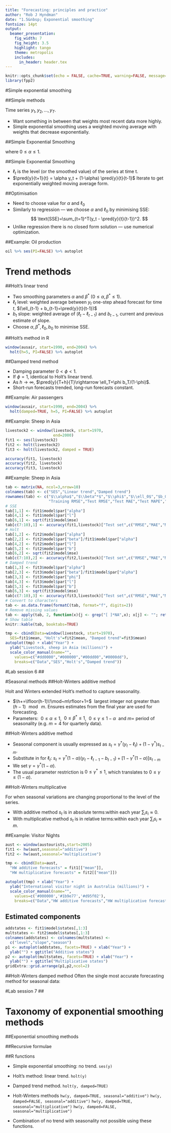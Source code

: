 ```yaml
---
title: "Forecasting: principles and practice"
author: "Rob J Hyndman"
date: "1.5&nbsp; Exponential smoothing"
fontsize: 14pt
output:
  beamer_presentation:
    fig_width: 7
    fig_height: 3.5
    highlight: tango
    theme: metropolis
    includes:
      in_header: header.tex
---
```


```r
knitr::opts_chunk$set(echo = FALSE, cache=TRUE, warning=FALSE, message=FALSE)
library(fpp2)
```


#Simple exponential smoothing

##Simple methods

Time series $y_1,y_2,\dots,y_T$.

\begin{block}{Random walk forecasts}
  \centerline{$\pred{y}{T+h}{T} = y_T$}
\end{block}\pause

\begin{block}{Average forecasts}
  \centerline{$\displaystyle\pred{y}{T+h}{T} = \frac1T\sum_{t=1}^T y_t$}
\end{block}\pause\vspace*{-0.2cm}

* Want something in between that weights most recent data more highly.
* Simple exponential smoothing uses a weighted moving average with weights that decrease exponentially.

##Simple Exponential Smoothing

\begin{block}{Forecast equation}
$\pred{y}{T+1}{T} = \alpha y_T + \alpha(1-\alpha) y_{T-1} + \alpha(1-\alpha)^2 y_{T-2}+ \cdots$
\end{block}
where $0 \le \alpha \le1$.\pause

\small\begin{tabular}{lllll}
\toprule
& \multicolumn{4}{l}{Weights assigned to observations for:}\\
Observation  &   $\alpha = 0.2$   &   $\alpha = 0.4$  &   $\alpha = 0.6$  & $\alpha = 0.8$ \\
\midrule
$y_{T}$      & 0.2         & 0.4          & 0.6         & 0.8\\
$y_{T-1}$    & 0.16        & 0.24         & 0.24        & 0.16\\
$y_{T-2}$    & 0.128       & 0.144        & 0.096       & 0.032\\
$y_{T-3}$    & 0.1024      & 0.0864       & 0.0384      & 0.0064\\
$y_{T-4}$    & $(0.2)(0.8)^4$  & $(0.4)(0.6)^4$   & $(0.6)(0.4)^4$  & $(0.8)(0.2)^4$\\
$y_{T-5}$    & $(0.2)(0.8)^5$  & $(0.4)(0.6)^5$   & $(0.6)(0.4)^5$  & $(0.8)(0.2)^5$\\
\bottomrule
\end{tabular}


##Simple Exponential Smoothing
\begin{block}{Component form}\vspace*{-0.8cm}
\begin{align*}
\text{Forecast equation}&&\pred{y}{t+h}{t} &= \ell_{t}\\
\text{Smoothing equation}&&\ell_{t} &= \alpha y_{t} + (1 - \alpha)\ell_{t-1}
\end{align*}
\end{block}

* $\ell_t$ is the level (or the smoothed value) of the series at time t.
* $\pred{y}{t+1}{t} = \alpha y_t + (1-\alpha) \pred{y}{t}{t-1}$\newline
  Iterate to get exponentially weighted moving average form.

\begin{block}{Weighted average form}
$\displaystyle\pred{y}{T+1}{T}=\sum_{j=0}^{T-1} \alpha(1-\alpha)^j y_{T-j}+(1-\alpha)^T \ell_{0}$
\end{block}

##Optimisation

  * Need to choose value for $\alpha$ and $\ell_0$
  * Similarly to regression --- we choose $\alpha$ and $\ell_0$ by minimising SSE:
$$
  \text{SSE}=\sum_{t=1}^T(y_t - \pred{y}{t}{t-1})^2.
$$
  * Unlike regression there is no closed form solution --- use numerical optimization.


##Example: Oil production

```r
oil %>% ses(PI=FALSE) %>% autoplot
```


# Trend methods

##Holt's linear trend

\begin{block}{Component form}\vspace*{-.6cm}
\begin{align*}
\text{Forecast }&& \pred{y}{t+h}{t} &= \ell_{t} + hb_{t} \\
\text{Level }&& \ell_{t} &= \alpha y_{t} + (1 - \alpha)(\ell_{t-1} + b_{t-1})\\
\text{Trend }&& b_{t} &= \beta^*(\ell_{t} - \ell_{t-1}) + (1 -\beta^*)b_{t-1},
\end{align*}
\end{block}
\pause

  * Two smoothing parameters $\alpha$ and $\beta^*$ ($0\le\alpha,\beta^*\le1$).
  * $\ell_t$ level: weighted average between $y_t$ one-step ahead forecast for time $t$, $(\ell_{t-1} + b_{t-1}=\pred{y}{t}{t-1})$
  * $b_t$ slope: weighted average of $(\ell_{t} - \ell_{t-1})$ and $b_{t-1}$, current and previous estimate of slope.
  * Choose $\alpha, \beta^*, \ell_0, b_0$ to minimise SSE.

##Holt's method in R

```r
window(ausair, start=1990, end=2004) %>%
  holt(h=5, PI=FALSE) %>% autoplot
```

##Damped trend method
\begin{block}{Component form}\vspace*{-0.6cm}
\begin{align*}
\pred{y}{t+h}{t} &= \ell_{t} + (\phi+\phi^2 + \dots + \phi^{h})b_{t} \\
\ell_{t} &= \alpha y_{t} + (1 - \alpha)(\ell_{t-1} + \phi b_{t-1})\\
b_{t} &= \beta^*(\ell_{t} - \ell_{t-1}) + (1 -\beta^*)\phi b_{t-1}.
\end{align*}
\end{block}
\pause

  * Damping parameter $0<\phi<1$.
  * If $\phi=1$, identical to Holt's linear trend.
  * As $h\rightarrow\infty$, $\pred{y}{T+h}{T}\rightarrow \ell_T+\phi b_T/(1-\phi)$.
  * Short-run forecasts trended, long-run forecasts constant.

##Example: Air passengers

```r
window(ausair, start=1990, end=2004) %>%
  holt(damped=TRUE, h=5, PI=FALSE) %>% autoplot
```

##Example: Sheep in Asia
```r
livestock2 <- window(livestock, start=1970,
                     end=2000)
fit1 <- ses(livestock2)
fit2 <- holt(livestock2)
fit3 <- holt(livestock2, damped = TRUE)
```

```r
accuracy(fit1, livestock)
accuracy(fit2, livestock)
accuracy(fit3, livestock)
```

##Example: Sheep in Asia

```r
tab <- matrix(NA, ncol=3,nrow=10)
colnames(tab) <- c("SES","Linear trend","Damped trend")
rownames(tab) <- c("$\\alpha$","$\\beta^*$","$\\phi$","$\\ell_0$","$b_0$",
                   "Training RMSE","Test RMSE","Test MAE","Test MAPE","Test MASE")
# SSE
tab[1,1] <- fit1$model$par["alpha"]
tab[4,1] <- fit1$model$par["l"]
tab[6,1] <- sqrt(fit1$model$mse)
tab[c(7:10),1] <- accuracy(fit1,livestock)["Test set",c("RMSE","MAE","MAPE","MASE")]
# Holt
tab[1,2] <- fit2$model$par["alpha"]
tab[2,2] <- fit2$model$par["beta"]/fit1$model$par["alpha"]
tab[4,2] <- fit2$model$par["l"]
tab[5,2] <- fit2$model$par["b"]
tab[6,2] <- sqrt(fit2$model$mse)
tab[c(7:10),2] <- accuracy(fit2,livestock)["Test set",c("RMSE","MAE","MAPE","MASE")]
# Damped trend
tab[1,3] <- fit3$model$par["alpha"]
tab[2,3] <- fit3$model$par["beta"]/fit1$model$par["alpha"]
tab[3,3] <- fit3$model$par["phi"]
tab[4,3] <- fit3$model$par["l"]
tab[5,3] <- fit3$model$par["b"]
tab[6,3] <- sqrt(fit3$model$mse)
tab[c(7:10),3] <- accuracy(fit3,livestock)["Test set",c("RMSE","MAE","MAPE","MASE")]
# Convert to characters
tab <- as.data.frame(formatC(tab, format="f", digits=2))
# Remove missing values
tab <- apply(tab, 2, function(x){j <- grep("[ ]*NA",x); x[j] <- ""; return(x)})
# Show table
knitr::kable(tab, booktabs=TRUE)

```

```r
tmp <- cbind(Data=window(livestock, start=1970),
  SES=fit1$mean, "Holt's"=fit2$mean, "Damped trend"=fit3$mean)
autoplot(tmp) + xlab("Year") +
  ylab("Livestock, sheep in Asia (millions)") +
  scale_color_manual(name="",
    values=c("#dd0000","#000000","#00dd00","#0000dd"),
    breaks=c("Data","SES","Holt's","Damped trend"))
```

#Lab session 6
##

\fontsize{48}{60}\sf\centering
\textbf{Lab Session 6}



#Seasonal methods
##Holt-Winters additive method

Holt and Winters extended Holt's method to capture seasonality.
\begin{block}{Component form}\vspace*{-0.6cm}
\begin{align*}
\pred{y}{t+h}{t} &= \ell_{t} + hb _{t} + s_{t-m+\h+} \\
\ell_{t} &= \alpha(y_{t} - s_{t-m}) + (1 - \alpha)(\ell_{t-1} + b_{t-1})\\
b_{t} &= \beta^*(\ell_{t} - \ell_{t-1}) + (1 - \beta^*)b_{t-1}\\
s_{t} &= \gamma (y_{t}-\ell_{t-1}-b_{t-1}) + (1-\gamma)s_{t-m},
\end{align*}
\end{block}\fontsize{12}{14}\sf


  * $\h+=\lfloor(h-1)\!\mod~m\rfloor+1=$&nbsp;  largest integer not greater than $(h-1)\!\mod~m$. Ensures estimates from the final year are used for forecasting.
  * Parameters:&nbsp; $0\le \alpha\le 1$,&nbsp; $0\le \beta^*\le 1$,&nbsp; $0\le \gamma\le 1-\alpha$&nbsp;  and $m=$  period of seasonality (e.g. $m=4$ for quarterly data).

##Holt-Winters additive method


  * Seasonal component is usually expressed as
        $s_{t} = \gamma^* (y_{t}-\ell_{t})+ (1-\gamma^*)s_{t-m}.$
  * Substitute in for $\ell_t$:
        $s_{t} = \gamma^*(1-\alpha) (y_{t}-\ell_{t-1}-b_{t-1})+ [1-\gamma^*(1-\alpha)]s_{t-m}$
  * We set $\gamma=\gamma^*(1-\alpha)$.
  * The usual parameter restriction is $0\le\gamma^*\le1$, which translates to $0\le\gamma\le(1-\alpha)$.



##Holt-Winters multiplicative
\fontsize{13}{15}\sf

For when seasonal variations are changing proportional to the level of the series.
\begin{block}{Component form}\vspace*{-0.6cm}
    \begin{align*}
        \pred{y}{t+h}{t} &= (\ell_{t} + hb_{t})s_{t-m+h_{m}^{+}}. \\
        \ell_{t} &= \alpha \frac{y_{t}}{s_{t-m}} + (1 - \alpha)(\ell_{t-1} + b_{t-1})\\
        b_{t} &= \beta^*(\ell_{t}-\ell_{t-1}) + (1 - \beta^*)b_{t-1}        \\
        s_{t} &= \gamma \frac{y_{t}}{(\ell_{t-1} + b_{t-1})} + (1 - \gamma)s_{t-m}
    \end{align*}
\end{block}\fontsize{12}{14}\sf

  * With additive method $s_t$ is in absolute terms:\newline within each year $\sum_i s_i \approx 0$.
  * With multiplicative method $s_t$ is in relative terms:\newline within each year $\sum_i s_i \approx m$.

##Example: Visitor Nights

```r
aust <- window(austourists,start=2005)
fit1 <- hw(aust,seasonal="additive")
fit2 <- hw(aust,seasonal="multiplicative")
```

```r
tmp <- cbind(Data=aust,
  "HW additive forecasts" = fit1[["mean"]],
  "HW multiplicative forecasts" = fit2[["mean"]])

autoplot(tmp) + xlab("Year") +
  ylab("International visitor night in Australia (millions)") +
  scale_color_manual(name="",
    values=c('#000000','#1b9e77','#d95f02'),
    breaks=c("Data","HW additive forecasts","HW multiplicative forecasts"))
```

## Estimated components

```r
addstates <- fit1$model$states[,1:3]
multstates <- fit2$model$states[,1:3]
colnames(addstates) <- colnames(multstates) <-
  c("level","slope","season")
p1 <- autoplot(addstates, facets=TRUE) + xlab("Year") +
  ylab("") + ggtitle("Additive states")
p2 <- autoplot(multstates, facets=TRUE) + xlab("Year") +
  ylab("") + ggtitle("Multiplicative states")
gridExtra::grid.arrange(p1,p2,ncol=2)
```

##Holt-Winters damped method
Often the single most accurate forecasting method for seasonal data:
\begin{block}{}\vspace*{-0.6cm}
\begin{align*}
\pred{y}{t+h}{t} &= [\ell_{t} + (\phi+\phi^2 + \dots + \phi^{h})b_{t}]s_{t-m+\h+} \\
\ell_{t} &= \alpha(y_{t} / s_{t-m}) + (1 - \alpha)(\ell_{t-1} + \phi b_{t-1})\\
b_{t} &= \beta^*(\ell_{t} - \ell_{t-1}) + (1 - \beta^*)\phi b_{t-1}       \\
s_{t} &= \gamma \frac{y_{t}}{(\ell_{t-1} + \phi b_{t-1})} + (1 - \gamma)s_{t-m}
\end{align*}
\end{block}


#Lab session 7
##

\fontsize{48}{60}\sf\centering
\textbf{Lab Session 7}





# Taxonomy of exponential smoothing methods

##Exponential smoothing methods
\fontsize{13}{15}\sf

\begin{block}{}
\begin{tabular}{ll|ccc}
& &\multicolumn{3}{c}{\bf Seasonal Component} \\
\multicolumn{2}{c|}{\bf Trend}& N & A & M\\
\multicolumn{2}{c|}{\bf Component}  & (None)    & (Additive)  & (Multiplicative)\\
\cline{3-5} &&&&\\[-0.4cm]
N & (None) & (N,N) & (N,A) & (N,M)\\
&&&&\\[-0.4cm]
A & (Additive) & (A,N) & (A,A) & (A,M)\\
&&&&\\[-0.4cm]
A\damped & (Additive damped) & (A\damped,N) & (A\damped,A) & (A\damped,M)
\end{tabular}
\end{block}\fontsize{12}{14}\sf

\begin{tabular}{lp{9.7cm}}
\textcolor[rgb]{0.90,0.,0.00}{(N,N)}:        &Simple exponential smoothing\\
\textcolor[rgb]{0.90,0.,0.00}{(A,N)}:        &Holt's linear method\\
\textcolor[rgb]{0.90,0.,0.00}{(A\damped,N)}: &Additive damped trend method\\
\textcolor[rgb]{0.90,0.,0.00}{(A,A)}:~~ &Additive Holt-Winters' method\\
\textcolor[rgb]{0.90,0.,0.00}{(A,M)}: &Multiplicative Holt-Winters' method\\
\textcolor[rgb]{0.90,0.,0.00}{(A\damped,M)}: &Damped multiplicative Holt-Winters' method
\end{tabular}

\begin{block}{}\fontsize{12}{14}\sf
There are also multiplicative trend methods (not recommended).
\end{block}

##Recursive formulae

\placefig{0}{1.2}{width=12.8cm,trim=0 125 0 0,clip=true}{fig_7_taxonomy.pdf}


##R functions
\fontsize{13}{15}\sf

* Simple exponential smoothing: no trend. \newline
  `ses(y)`
* Holt's method: linear trend. \newline
  `holt(y)`
* Damped trend method. \newline
  `holt(y, damped=TRUE)`
* Holt-Winters methods\newline
  `hw(y, damped=TRUE, seasonal="additive")`\newline
  `hw(y, damped=FALSE, seasonal="additive")`\newline
  `hw(y, damped=TRUE, seasonal="multiplicative")`\newline
  `hw(y, damped=FALSE, seasonal="multiplicative")`

* Combination of no trend with seasonality not possible using these functions.

